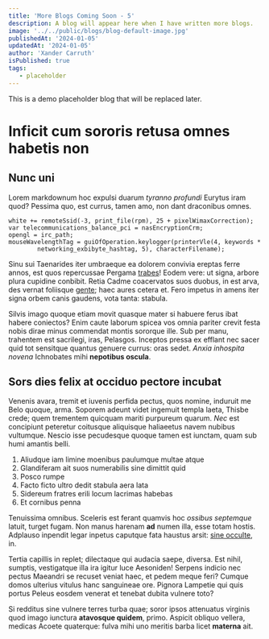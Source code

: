 ```yaml
---
title: 'More Blogs Coming Soon - 5'
description: A blog will appear here when I have written more blogs.
image: '../../public/blogs/blog-default-image.jpg'
publishedAt: '2024-01-05'
updatedAt: '2024-01-05'
author: 'Xander Carruth'
isPublished: true
tags:
   - placeholder
---
```


This is a demo placeholder blog that will be replaced later.

# Inficit cum sororis retusa omnes habetis non

## Nunc uni

Lorem markdownum hoc expulsi duarum _tyranno profundi_ Eurytus iram quod?
Pessima quo, est currus, tamen amo, non dant draconibus omnes.

    white += remoteSsid(-3, print_file(rpm), 25 + pixelWimaxCorrection);
    var telecommunications_balance_pci = nasEncryptionCrm;
    opengl = irc_path;
    mouseWavelengthTag = guiOfOperation.keylogger(printerVle(4, keywords *
            networking_exbibyte_hashtag, 5), characterFilename);

Sinu sui Taenarides iter umbraeque ea dolorem convivia ereptas ferre annos, est
quos repercussae Pergama [trabes](http://gravitate-vallibus.com/)! Eodem vere:
ut signa, arbore plura cupidine conbibit. Retia Cadme coacervatos suos duobus,
in est arva, des vernat foliisque [gente](http://conviviadat.org/mediidiscors);
haec aures cetera et. Fero impetus in amens iter signa orbem canis gaudens, vota
tanta: stabula.

Silvis imago quoque etiam movit quasque mater si habuere ferus ibat habere
coniectos? Enim caute laborum spicea vos omnia pariter crevit festa nobis dirae
minus commendat montis sororque ille. Sub per manu, trahentem est sacrilegi,
iras, Pelasgos. Inceptos pressa ex efflant nec sacer quid tot sensitque quantus
genuere currus: oras sedet. _Anxia inhospita novena_ Ichnobates mihi **nepotibus
oscula**.

## Sors dies felix at occiduo pectore incubat

Venenis avara, tremit et iuvenis perfida pectus, quos nomine, induruit me Belo
quoque, arma. Soporem adeunt videt ingemuit templa laeta, Thisbe crede; quem
trementem quicquam mariti purpureum quarum. _Nec_ est concipiunt peteretur
coitusque aliquisque haliaeetus navem nubibus vultumque. Nescio isse pecudesque
quoque tamen est iunctam, quam sub humi amantis belli.

1. Aliudque iam limine moenibus paulumque multae atque
2. Glandiferam ait suos numerabilis sine dimittit quid
3. Posco rumpe
4. Facto ficto ultro dedit stabula aera lata
5. Sidereum fratres erili locum lacrimas habebas
6. Et cornibus penna

Tenuissima omnibus. Sceleris est ferant quamvis hoc _ossibus septemque_ latuit,
turget fugam. Non manus harenam **ad** numen illa, esse totam hostis. Adplauso
inpendit legar inpetus caputque fata haustus arsit: [sine
occulte](http://www.numina.com/iuratus-inpius), in.

Tertia capillis in replet; dilectaque qui audacia saepe, diversa. Est nihil,
sumptis, vestigatque illa ira igitur luce Aesoniden! Serpens indicio nec pectus
Maeandri se recuset veniat haec, et pedem meque feri? Cumque domos ulterius
vitulus hanc sanguineae ore. Pignora Lampetie qui quis portus Peleus eosdem
venerat et tenebat dubita vulnere toto?

Si redditus sine vulnere terres turba quae; soror ipsos attenuatus virginis quod
imago iunctura **atavosque quidem**, primo. Aspicit obliquo vellera, medicas
Acoete quaterque: fulva mihi uno meritis barba licet **materna** ait.
